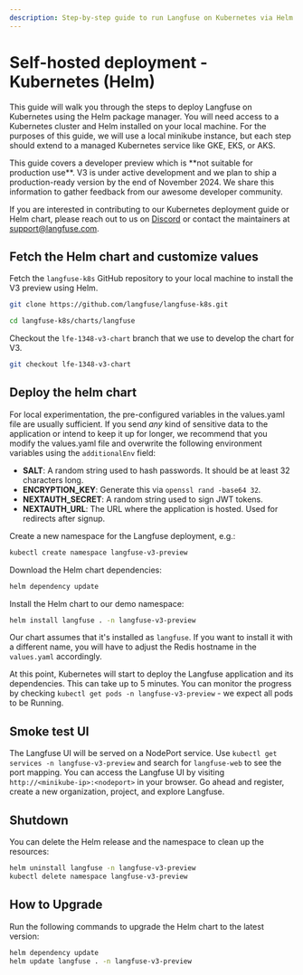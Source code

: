 ```yaml
---
description: Step-by-step guide to run Langfuse on Kubernetes via Helm.
---
```


# Self-hosted deployment - Kubernetes (Helm)

This guide will walk you through the steps to deploy Langfuse on Kubernetes using the Helm package manager.
You will need access to a Kubernetes cluster and Helm installed on your local machine.
For the purposes of this guide, we will use a local minikube instance, but each step should extend to a managed Kubernetes service like GKE, EKS, or AKS.

<Callout type="warning">
  This guide covers a developer preview which is **not suitable for production use**.
  V3 is under active development and we plan to ship a production-ready version by the end of November 2024.
  We share this information to gather feedback from our awesome developer community.

  If you are interested in contributing to our Kubernetes deployment guide or Helm chart, please reach out to us on [Discord](/discord) or contact the maintainers at support@langfuse.com.
</Callout>

## Fetch the Helm chart and customize values

Fetch the `langfuse-k8s` GitHub repository to your local machine to install the V3 preview using Helm.
```bash
git clone https://github.com/langfuse/langfuse-k8s.git

cd langfuse-k8s/charts/langfuse
```

Checkout the `lfe-1348-v3-chart` branch that we use to develop the chart for V3.
```bash
git checkout lfe-1348-v3-chart
```

## Deploy the helm chart

For local experimentation, the pre-configured variables in the values.yaml file are usually sufficient.
If you send _any_ kind of sensitive data to the application or intend to keep it up for longer, we recommend that
you modify the values.yaml file and overwrite the following environment variables using the `additionalEnv` field:

- **SALT**: A random string used to hash passwords. It should be at least 32 characters long.
- **ENCRYPTION_KEY**: Generate this via `openssl rand -base64 32`.
- **NEXTAUTH_SECRET**: A random string used to sign JWT tokens.
- **NEXTAUTH_URL**: The URL where the application is hosted. Used for redirects after signup.

Create a new namespace for the Langfuse deployment, e.g.:
```bash
kubectl create namespace langfuse-v3-preview
```

Download the Helm chart dependencies:
```bash
helm dependency update
```

Install the Helm chart to our demo namespace:
```bash
helm install langfuse . -n langfuse-v3-preview
```
Our chart assumes that it's installed as `langfuse`.
If you want to install it with a different name, you will have to adjust the Redis hostname in the `values.yaml` accordingly.

At this point, Kubernetes will start to deploy the Langfuse application and its dependencies.
This can take up to 5 minutes.
You can monitor the progress by checking `kubectl get pods -n langfuse-v3-preview` - we expect all pods to be Running.

## Smoke test UI

The Langfuse UI will be served on a NodePort service.
Use `kubectl get services -n langfuse-v3-preview` and search for `langfuse-web` to see the port mapping.
You can access the Langfuse UI by visiting `http://<minikube-ip>:<nodeport>` in your browser.
Go ahead and register, create a new organization, project, and explore Langfuse.

## Shutdown

You can delete the Helm release and the namespace to clean up the resources:
```bash
helm uninstall langfuse -n langfuse-v3-preview
kubectl delete namespace langfuse-v3-preview
```

## How to Upgrade

Run the following commands to upgrade the Helm chart to the latest version:
```bash
helm dependency update
helm update langfuse . -n langfuse-v3-preview
```
